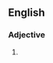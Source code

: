 ==English==

===Adjective===
{{en-adj|head=[[palmate]] [[compound]]|-}}

# {{alternative spelling of|palmately compound}}
